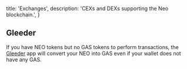   title: 'Exchanges',
  description: 'CEXs and DEXs supporting the Neo blockchain.',
}

## Gleeder

If you have NEO tokens but no GAS tokens to perform transactions, the [Gleeder](https://gleeder.app) app will convert your NEO into GAS even if your wallet does not have any GAS.
